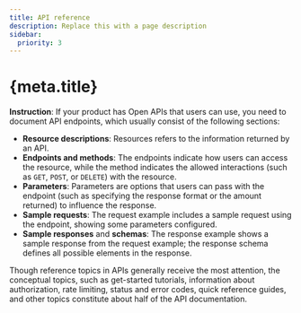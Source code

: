 ```yaml
---
title: API reference
description: Replace this with a page description
sidebar:
  priority: 3
---
```


# {meta.title}

**Instruction**: If your product has Open APIs that users can use, you need to document API endpoints, which usually consist of the following sections:

- **Resource descriptions**: Resources refers to the information returned by an API.
- **Endpoints and methods**: The endpoints indicate how users can access the resource, while the method indicates the allowed interactions (such as `GET`, `POST`, or `DELETE`) with the resource.
- **Parameters**: Parameters are options that users can pass with the endpoint (such as specifying the response format or the amount returned) to influence the response.
- **Sample requests**: The request example includes a sample request using the endpoint, showing some parameters configured.
- **Sample responses** and **schemas**: The response example shows a sample response from the request example; the response schema defines all possible elements in the response.

<Callout variant="warning">
  Though reference topics in APIs generally receive the most attention, the conceptual topics, such
  as get-started tutorials, information about authorization, rate limiting, status and error codes,
  quick reference guides, and other topics constitute about half of the API documentation.
</Callout>
